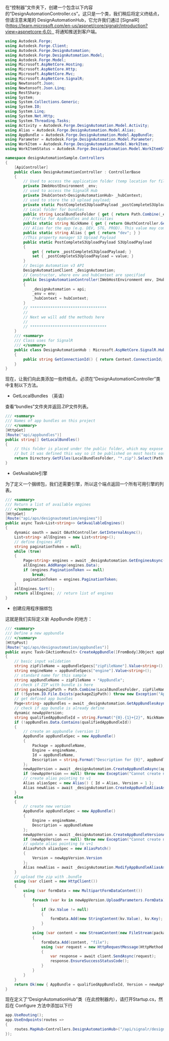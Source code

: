 在“控制器”文件夹下，创建一个包含以下内容的“DesignAutomationController.cs”。这只是一个类，我们稍后将定义终结点，但请注意末尾的 DesignAutomationHub，它允许我们通过 [SignalR](https://learn.microsoft.com/en-us/aspnet/core/signalr/introduction?view=aspnetcore-6.0） 将通知推送到客户端。

```cs title=DesignAutomationController
using Autodesk.Forge;
using Autodesk.Forge.Client;
using Autodesk.Forge.DesignAutomation;
using Autodesk.Forge.DesignAutomation.Model;
using Autodesk.Forge.Model;
using Microsoft.AspNetCore.Hosting;
using Microsoft.AspNetCore.Http;
using Microsoft.AspNetCore.Mvc;
using Microsoft.AspNetCore.SignalR;
using Newtonsoft.Json;
using Newtonsoft.Json.Linq;
using RestSharp;
using System;
using System.Collections.Generic;
using System.IO;
using System.Linq;
using System.Net.Http;
using System.Threading.Tasks;
using Activity = Autodesk.Forge.DesignAutomation.Model.Activity;
using Alias = Autodesk.Forge.DesignAutomation.Model.Alias;
using AppBundle = Autodesk.Forge.DesignAutomation.Model.AppBundle;
using Parameter = Autodesk.Forge.DesignAutomation.Model.Parameter;
using WorkItem = Autodesk.Forge.DesignAutomation.Model.WorkItem;
using WorkItemStatus = Autodesk.Forge.DesignAutomation.Model.WorkItemStatus;

namespace designAutomationSample.Controllers
{
    [ApiController]
    public class DesignAutomationController : ControllerBase
    {
        // Used to access the application folder (temp location for files & bundles)
        private IWebHostEnvironment _env;
        // used to access the SignalR Hub
        private IHubContext<DesignAutomationHub> _hubContext;
        // used to store the s3 upload payload;
        private static PostCompleteS3UploadPayload _postCompleteS3UploadPayload;
        // Local folder for bundles
        public string LocalBundlesFolder { get { return Path.Combine(_env.WebRootPath, "bundles"); } }
        /// Prefix for AppBundles and Activities
        public static string NickName { get { return OAuthController.GetAppSetting("APS_CLIENT_ID"); } }
        /// Alias for the app (e.g. DEV, STG, PROD). This value may come from an environment variable
        public static string Alias { get { return "dev"; } }
        //This property manager S3 Upload Payload
        public static PostCompleteS3UploadPayload S3UploadPayload
        {
            get { return _postCompleteS3UploadPayload; }
            set { _postCompleteS3UploadPayload = value; }
        }
        // Design Automation v3 API
        DesignAutomationClient _designAutomation;
        // Constructor, where env and hubContext are specified
        public DesignAutomationController(IWebHostEnvironment env, IHubContext<DesignAutomationHub> hubContext, DesignAutomationClient api)
        {
            _designAutomation = api;
            _env = env;
            _hubContext = hubContext;
        }
        // **********************************
        //
        // Next we will add the methods here
        //
        // **********************************
    }
    /// <summary>
    /// Class uses for SignalR
    /// </summary>
    public class DesignAutomationHub : Microsoft.AspNetCore.SignalR.Hub
    {
        public string GetConnectionId() { return Context.ConnectionId; }
    }
}
```

现在，让我们向此类添加一些终结点。必须在“DesignAutomationController”类中复制以下方法。

- GetLocalBundles （英语）

查看“bundles”文件夹并返回.ZIP文件列表。

```cs
/// <summary>
/// Names of app bundles on this project
/// </summary>
[HttpGet]
[Route("api/appbundles")]
public string[] GetLocalBundles()
{
    // this folder is placed under the public folder, which may expose the bundles
    // but it was defined this way so it be published on most hosts easily
    return Directory.GetFiles(LocalBundlesFolder, "*.zip").Select(Path.GetFileNameWithoutExtension).ToArray();
}
```

- GetAvailable引擎

为了定义一个捆绑包，我们还需要引擎，所以这个端点返回一个所有可用引擎的列表。

```cs
/// <summary>
/// Return a list of available engines
/// </summary>
[HttpGet]
[Route("api/aps/designautomation/engines")]
public async Task<List<string>> GetAvailableEngines()
{
    dynamic oauth = await OAuthController.GetInternalAsync();
    List<string> allEngines = new List<string>();
    // define Engines API
    string paginationToken = null;
    while (true)
    {
        Page<string> engines = await _designAutomation.GetEnginesAsync(paginationToken);
        allEngines.AddRange(engines.Data);
        if (engines.PaginationToken == null)
            break;
        paginationToken = engines.PaginationToken;
    }
    allEngines.Sort();
    return allEngines; // return list of engines
}
```

- 创建应用程序捆绑包

这就是我们实际定义新 AppBundle 的地方：

```cs
/// <summary>
/// Define a new appbundle
/// </summary>
[HttpPost]
[Route("api/aps/designautomation/appbundles")]
public async Task<IActionResult> CreateAppBundle([FromBody]JObject appBundleSpecs)
{
    // basic input validation
    string zipFileName = appBundleSpecs["zipFileName"].Value<string>();
    string engineName = appBundleSpecs["engine"].Value<string>();
    // standard name for this sample
    string appBundleName = zipFileName + "AppBundle";
    // check if ZIP with bundle is here
    string packageZipPath = Path.Combine(LocalBundlesFolder, zipFileName + ".zip");
    if (!System.IO.File.Exists(packageZipPath)) throw new Exception("Appbundle not found at " + packageZipPath);
    // get defined app bundles
    Page<string> appBundles = await _designAutomation.GetAppBundlesAsync();
    // check if app bundle is already define
    dynamic newAppVersion;
    string qualifiedAppBundleId = string.Format("{0}.{1}+{2}", NickName, appBundleName, Alias);
    if (!appBundles.Data.Contains(qualifiedAppBundleId))
    {
        // create an appbundle (version 1)
        AppBundle appBundleSpec = new AppBundle()
        {
            Package = appBundleName,
            Engine = engineName,
            Id = appBundleName,
            Description = string.Format("Description for {0}", appBundleName),
        };
        newAppVersion = await _designAutomation.CreateAppBundleAsync(appBundleSpec);
        if (newAppVersion == null) throw new Exception("Cannot create new app");
        // create alias pointing to v1
        Alias aliasSpec = new Alias() { Id = Alias, Version = 1 };
        Alias newAlias = await _designAutomation.CreateAppBundleAliasAsync(appBundleName, aliasSpec);
    }
    else
    {
        // create new version
        AppBundle appBundleSpec = new AppBundle()
        {
            Engine = engineName,
            Description = appBundleName
        };
        newAppVersion = await _designAutomation.CreateAppBundleVersionAsync(appBundleName, appBundleSpec);
        if (newAppVersion == null) throw new Exception("Cannot create new version");
        // update alias pointing to v+1
        AliasPatch aliasSpec = new AliasPatch()
        {
            Version = newAppVersion.Version
        };
        Alias newAlias = await _designAutomation.ModifyAppBundleAliasAsync(appBundleName, Alias, aliasSpec);
    }
    // upload the zip with .bundle
    using (var client = new HttpClient())
    {
        using (var formData = new MultipartFormDataContent())
        {
            foreach (var kv in newAppVersion.UploadParameters.FormData)
            {
                if (kv.Value != null)
                {
                    formData.Add(new StringContent(kv.Value), kv.Key);
                }
            }
            using (var content = new StreamContent(new FileStream(packageZipPath, FileMode.Open)))
            {
                formData.Add(content, "file");
                using (var request = new HttpRequestMessage(HttpMethod.Post, newAppVersion.UploadParameters.EndpointURL) { Content = formData })
                {
                    var response = await client.SendAsync(request);
                    response.EnsureSuccessStatusCode();
                }
            }
        }
    }
    return Ok(new { AppBundle = qualifiedAppBundleId, Version = newAppVersion.Version });
}
```

现在定义了“DesignAutomationHub”类（在此控制器内），请打开Startup.cs，然后在 Configure 方法中添加以下行

```cs
app.UseRouting();
app.UseEndpoints(routes =>
{
    routes.MapHub<Controllers.DesignAutomationHub>("/api/signalr/designautomation");
});
```
